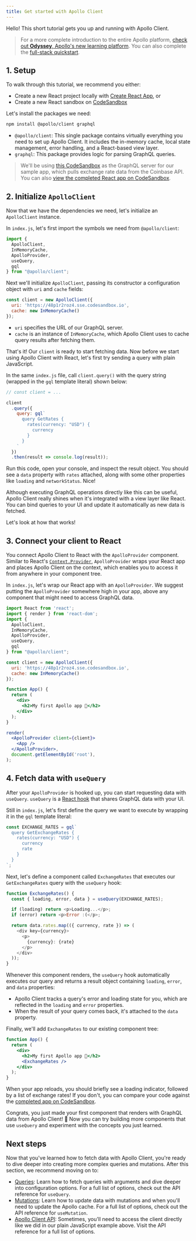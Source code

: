```yaml
---
title: Get started with Apollo Client
---
```


Hello! This short tutorial gets you up and running with Apollo Client.

> For a more complete introduction to the entire Apollo platform, [check out **Odyssey**, Apollo's new learning platform](https://odyssey.apollographql.com?utm_source=apollo_docs&utm_medium=referral). You can also complete the [full-stack quickstart](https://www.apollographql.com/tutorials/fullstack-quickstart/introduction).

## 1. Setup

To walk through this tutorial, we recommend you either:

* Create a new React project locally with [Create React App](https://create-react-app.dev/), or
* Create a new React sandbox on [CodeSandbox](https://codesandbox.io/)

Let's install the packages we need:

```bash
npm install @apollo/client graphql
```

- `@apollo/client`: This single package contains virtually everything you need to set up Apollo Client. It includes the in-memory cache, local state management, error handling, and a React-based view layer.
- `graphql`: This package provides logic for parsing GraphQL queries.

> We'll be using [this CodeSandbox](https://codesandbox.io/s/practical-snyder-48p1r2roz4) as the GraphQL server for our sample app, which pulls exchange rate data from the Coinbase API. You can also [view the completed React app on CodeSandbox](https://codesandbox.io/s/get-started-coinbase-client-73r10).


## 2. Initialize `ApolloClient`

Now that we have the dependencies we need, let's initialize an `ApolloClient` instance.

In `index.js`, let's first import the symbols we need from `@apollo/client`:

```js title="index.js"
import {
  ApolloClient,
  InMemoryCache,
  ApolloProvider,
  useQuery,
  gql
} from "@apollo/client";
```

Next we'll initialize `ApolloClient`, passing its constructor a configuration object with `uri` and `cache` fields:


```js title="index.js"
const client = new ApolloClient({
  uri: 'https://48p1r2roz4.sse.codesandbox.io',
  cache: new InMemoryCache()
});
```

* `uri` specifies the URL of our GraphQL server.
* `cache` is an instance of `InMemoryCache`, which Apollo Client uses to cache query results after fetching them.

That's it! Our `client` is ready to start fetching data. Now before we start using Apollo Client with React, let's first try sending a query with plain JavaScript.

In the same `index.js` file, call `client.query()` with the query string (wrapped in the `gql` template literal) shown below:

```js title="index.js"
// const client = ...

client
  .query({
    query: gql`
      query GetRates {
        rates(currency: "USD") {
          currency
        }
      }
    `
  })
  .then(result => console.log(result));
```

Run this code, open your console, and inspect the result object. You should see a `data` property with `rates` attached, along with some other properties like `loading` and `networkStatus`. Nice!

Although executing GraphQL operations directly like this can be useful, Apollo Client really shines when it's integrated with a view layer like React. You can bind queries to your UI and update it automatically as new data is fetched.

Let's look at how that works!

## 3. Connect your client to React

You connect Apollo Client to React with the `ApolloProvider` component. Similar to React's [`Context.Provider`](https://reactjs.org/docs/context.html#contextprovider), `ApolloProvider` wraps your React app and places Apollo Client on the context, which enables you to access it from anywhere in your component tree.

In `index.js`, let's wrap our React app with an `ApolloProvider`. We suggest putting the `ApolloProvider` somewhere high in your app, above any component that might need to access GraphQL data.

```jsx title="index.js" {25-27}
import React from 'react';
import { render } from 'react-dom';
import {
  ApolloClient,
  InMemoryCache,
  ApolloProvider,
  useQuery,
  gql
} from "@apollo/client";

const client = new ApolloClient({
  uri: 'https://48p1r2roz4.sse.codesandbox.io',
  cache: new InMemoryCache()
});

function App() {
  return (
    <div>
      <h2>My first Apollo app 🚀</h2>
    </div>
  );
}

render(
  <ApolloProvider client={client}>
    <App />
  </ApolloProvider>,
  document.getElementById('root'),
);
```

## 4. Fetch data with `useQuery`

After your `ApolloProvider` is hooked up, you can start requesting data with `useQuery`. `useQuery` is a [React hook](https://reactjs.org/docs/hooks-intro.html) that shares GraphQL data with your UI.

Still in `index.js`, let's first define the query we want to execute by wrapping it in the `gql` template literal:

```js title="index.js"
const EXCHANGE_RATES = gql`
  query GetExchangeRates {
    rates(currency: "USD") {
      currency
      rate
    }
  }
`;
```

Next, let's define a component called `ExchangeRates` that executes our `GetExchangeRates` query with the `useQuery` hook:

```js title="index.js" {2}
function ExchangeRates() {
  const { loading, error, data } = useQuery(EXCHANGE_RATES);

  if (loading) return <p>Loading...</p>;
  if (error) return <p>Error :(</p>;

  return data.rates.map(({ currency, rate }) => (
    <div key={currency}>
      <p>
        {currency}: {rate}
      </p>
    </div>
  ));
}
```

Whenever this component renders, the `useQuery` hook automatically executes our query and returns a result object containing `loading`, `error`, and `data` properties:

* Apollo Client tracks a query's error and loading state for you, which are reflected in the `loading` and `error` properties.
* When the result of your query comes back, it's attached to the `data` property.

Finally, we'll add `ExchangeRates` to our existing component tree:

```jsx title="index.js" {5}
function App() {
  return (
    <div>
      <h2>My first Apollo app 🚀</h2>
      <ExchangeRates />
    </div>
  );
}
```

When your app reloads, you should briefly see a loading indicator, followed by a list of exchange rates! If you don't, you can compare your code against the [completed app on CodeSandbox](https://codesandbox.io/s/get-started-coinbase-client-73r10).

Congrats, you just made your first component that renders with GraphQL data from Apollo Client! 🎉 Now you can try building more components that use `useQuery` and experiment with the concepts you just learned.

## Next steps

Now that you've learned how to fetch data with Apollo Client, you're ready to dive deeper into creating more complex queries and mutations. After this section, we recommend moving on to:

- [Queries](data/queries/): Learn how to fetch queries with arguments and dive deeper into configuration options. For a full list of options, check out the API reference for `useQuery`.
- [Mutations](data/mutations/): Learn how to update data with mutations and when you'll need to update the Apollo cache. For a full list of options, check out the API reference for `useMutation`.
- [Apollo Client API](api/core/ApolloClient/): Sometimes, you'll need to access the client directly like we did in our plain JavaScript example above. Visit the API reference for a full list of options.
